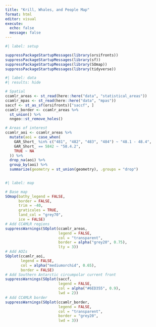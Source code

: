 ```yaml
---
title: "Krill, Whales, and People Map"
format: html
editor: visual
execute: 
  echo: false
  message: false
---
```


```r
#| label: setup

suppressPackageStartupMessages(library(orsifronts))
suppressPackageStartupMessages(library(sf))
suppressPackageStartupMessages(library(SOmap))
suppressPackageStartupMessages(library(tidyverse))
```

```r
#| label: data
#| results: hide

# Spatial
ccamlr_areas <- st_read(here::here("data", "statistical_areas"))
ccamlr_mpas <- st_read(here::here("data", "mpas"))
saccf <- st_as_sf(orsifronts)["saccf", ]
ccamlr_border <- ccamlr_areas %>% 
  st_union() %>%  
  nngeo::st_remove_holes()

# Areas of interest
ccamlr_aoi <- ccamlr_areas %>% 
  mutate(aoi = case_when(
    GAR_Short_ %in% c("481", "482", "483", "484") ~ "48.1 - 48.4",
    GAR_Short_ == 5842 ~ "58.4.2",
    TRUE ~ NA
  )) %>% 
  drop_na(aoi) %>% 
  group_by(aoi) %>% 
  summarize(geometry = st_union(geometry), .groups = "drop")
  
```

```r
#| label: map

# Base map
SOmap(bathy_legend = FALSE,
      border = FALSE,
      trim = -40,
      graticules = TRUE,
      land_col = "grey70",
      ice = FALSE)
# Add CCAMLR regions
suppressWarnings(SOplot(ccamlr_areas,
                        legend = FALSE,
                        col = "transparent",
                        border = alpha("grey20", 0.75),
                        lty = 3))
# Add AOIs
SOplot(ccamlr_aoi, 
       legend = FALSE, 
       col = alpha("mediumorchid", 0.65),
       border = FALSE)
# Add Southern Antarctic circumpolar current front
suppressWarnings(SOplot(saccf, 
                        legend = FALSE, 
                        col = alpha("#6ED355", 0.9),
                        lwd = 2))
# Add CCAMLR border
suppressWarnings(SOplot(ccamlr_border,
                        legend = FALSE,
                        col = "transparent",
                        border = "grey20",
                        lwd = 3))

```
